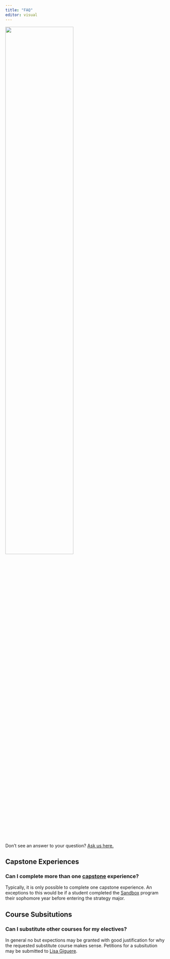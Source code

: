 ```yaml
---
title: "FAQ"
editor: visual
---
```


![](images/Strategy_Centered_blue_grey.png){fig-align="center" width="65%"}

Don't see an answer to your question? [Ask us here.](https://forms.office.com/r/nYdpRyreD0)

## Capstone Experiences {.unnumbered}

### Can I complete more than one [capstone](02-tracks.qmd) experience? {.unnumbered}

Typically, it is only possible to complete one capstone experience. An exceptions to this would be if a student completed the [Sandbox](02-tracks.qmd#sandbox) program their sophomore year before entering the strategy major.

## Course Subsitutions {.unnumbered}

### Can I substitute other courses for my electives? {.unnumbered}

In general no but expections may be granted with good justification for why the requested substitute course makes sense. Petitions for a subsitution may be submitted to [Lisa Giguere](mailto:lisa_giguere@byu.edu).



